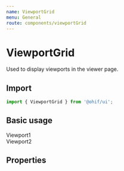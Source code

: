```yaml
---
name: ViewportGrid
menu: General
route: components/viewportGrid
---
```



# ViewportGrid

Used to display viewports in the viewer page.

## Import

```javascript
import { ViewportGrid } from '@ohif/ui';
```

## Basic usage

<Playground>
  <DragAndDropProvider>
  <div className="p-4 h-56">
    <ViewportGrid numRows={1} numCols={2}>
      <div className="flex items-center justify-center h-full text-white">
        Viewport1
      </div>
      <div className="flex items-center justify-center h-full text-white">
        Viewport2
      </div>
    </ViewportGrid>
  </div>
  </DragAndDropProvider>
</Playground>

## Properties

<Props of={ViewportGrid} />
